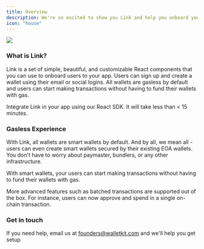 ```yaml
---
title: Overview
description: We're so excited to show you Link and help you onboard your users
icon: "house"
---
```


<img noZoom src="/images/connect_overview.png"/>

### What is Link?

Link is a set of simple, beautiful, and customizable React components that you can use to onboard users to your app. Users can sign up and create a wallet using their email or social logins. All wallets are gasless by default and users can start making transactions without having to fund their wallets with gas.

<Card title="Quickstart" icon="star" href="installation">
  Integrate Link in your app using our React SDK. It will take less than < 15 minutes.
</Card>


### Gasless Experience
With Link, all wallets are smart wallets by default. And by all, we mean all - users can even create smart wallets secured by their existing EOA wallets. You don't have to worry about paymaster, bundlers, or any other infrastructure.

With smart wallets, your users can start making transactions without having to fund their wallets with gas.

More advanced features such as batched transactions are supported out of the box. For instance, users can now approve and spend in a single on-chain transaction.

### Get in touch

If you need help, email us at founders@walletkit.com and we'll help you get setup

